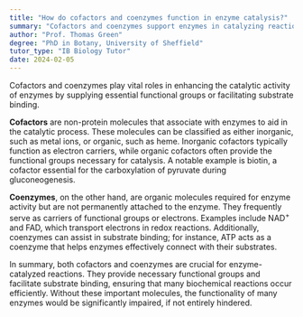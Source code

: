 ```yaml
---
title: "How do cofactors and coenzymes function in enzyme catalysis?"
summary: "Cofactors and coenzymes support enzymes in catalyzing reactions by supplying essential functional groups and facilitating substrate binding."
author: "Prof. Thomas Green"
degree: "PhD in Botany, University of Sheffield"
tutor_type: "IB Biology Tutor"
date: 2024-02-05
---
```


Cofactors and coenzymes play vital roles in enhancing the catalytic activity of enzymes by supplying essential functional groups or facilitating substrate binding.

**Cofactors** are non-protein molecules that associate with enzymes to aid in the catalytic process. These molecules can be classified as either inorganic, such as metal ions, or organic, such as heme. Inorganic cofactors typically function as electron carriers, while organic cofactors often provide the functional groups necessary for catalysis. A notable example is biotin, a cofactor essential for the carboxylation of pyruvate during gluconeogenesis.

**Coenzymes**, on the other hand, are organic molecules required for enzyme activity but are not permanently attached to the enzyme. They frequently serve as carriers of functional groups or electrons. Examples include NAD$^+$ and FAD, which transport electrons in redox reactions. Additionally, coenzymes can assist in substrate binding; for instance, ATP acts as a coenzyme that helps enzymes effectively connect with their substrates.

In summary, both cofactors and coenzymes are crucial for enzyme-catalyzed reactions. They provide necessary functional groups and facilitate substrate binding, ensuring that many biochemical reactions occur efficiently. Without these important molecules, the functionality of many enzymes would be significantly impaired, if not entirely hindered.
    